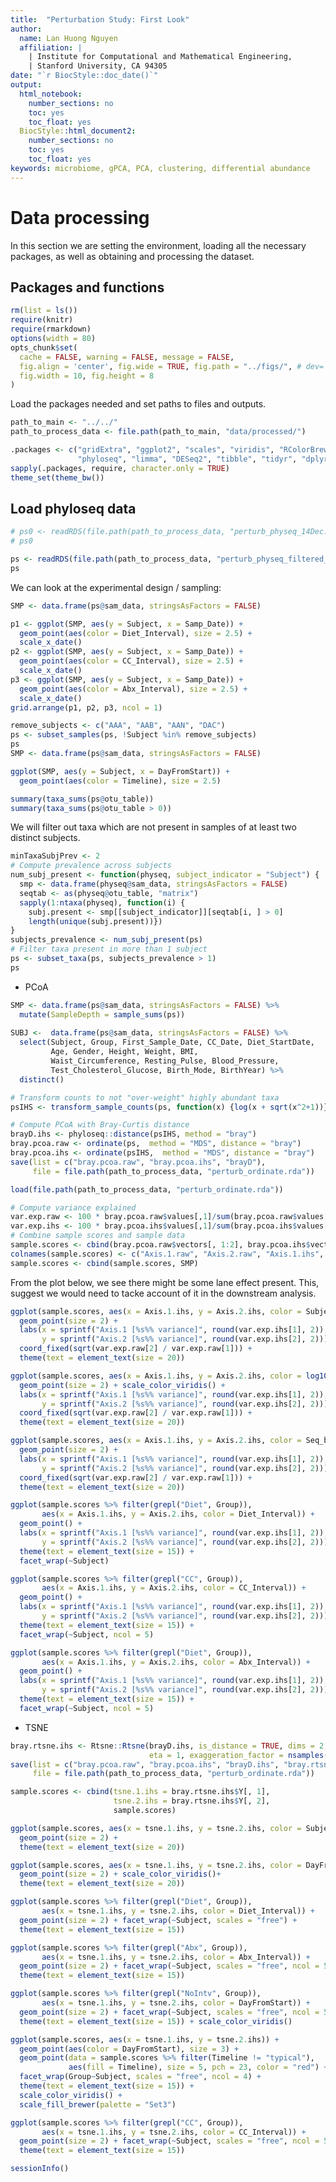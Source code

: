 ```yaml
---
title:  "Perturbation Study: First Look"
author:
  name: Lan Huong Nguyen
  affiliation: |
    | Institute for Computational and Mathematical Engineering, 
    | Stanford University, CA 94305
date: "`r BiocStyle::doc_date()`"
output:
  html_notebook:
    number_sections: no
    toc: yes
    toc_float: yes
  BiocStyle::html_document2:
    number_sections: no
    toc: yes
    toc_float: yes
keywords: microbiome, gPCA, PCA, clustering, differential abundance
--- 
```


# Data processing  {#processing .unnumbered}

In this section we are setting the environment, loading all the necessary
packages, as well as obtaining and processing the dataset. 


## Packages and functions

```r
rm(list = ls())
require(knitr)
require(rmarkdown)
options(width = 80)
opts_chunk$set(
  cache = FALSE, warning = FALSE, message = FALSE, 
  fig.align = 'center', fig.wide = TRUE, fig.path = "../figs/", # dev='pdf',
  fig.width = 10, fig.height = 8
)
```


Load the packages needed and set paths to files and outputs.

```r
path_to_main <- "../../"
path_to_process_data <- file.path(path_to_main, "data/processed/")

.packages <- c("gridExtra", "ggplot2", "scales", "viridis", "RColorBrewer",
               "phyloseq", "limma", "DESeq2", "tibble", "tidyr", "dplyr")
sapply(.packages, require, character.only = TRUE)
theme_set(theme_bw())
```

## Load phyloseq data

```r
# ps0 <- readRDS(file.path(path_to_process_data, "perturb_physeq_14Dec.rds"))
# ps0
```


```r
ps <- readRDS(file.path(path_to_process_data, "perturb_physeq_filtered_14Dec.rds"))
ps
```

We can look at the experimental design / sampling:

```r
SMP <- data.frame(ps@sam_data, stringsAsFactors = FALSE) 
```

```r
p1 <- ggplot(SMP, aes(y = Subject, x = Samp_Date)) + 
  geom_point(aes(color = Diet_Interval), size = 2.5) +
  scale_x_date() 
p2 <- ggplot(SMP, aes(y = Subject, x = Samp_Date)) + 
  geom_point(aes(color = CC_Interval), size = 2.5) +
  scale_x_date() 
p3 <- ggplot(SMP, aes(y = Subject, x = Samp_Date)) + 
  geom_point(aes(color = Abx_Interval), size = 2.5) +
  scale_x_date() 
grid.arrange(p1, p2, p3, ncol = 1)
```

```r
remove_subjects <- c("AAA", "AAB", "AAN", "DAC")
ps <- subset_samples(ps, !Subject %in% remove_subjects)
ps
SMP <- data.frame(ps@sam_data, stringsAsFactors = FALSE) 
```


```r
ggplot(SMP, aes(y = Subject, x = DayFromStart)) + 
  geom_point(aes(color = Timeline), size = 2.5) 
```


```r
summary(taxa_sums(ps@otu_table))
summary(taxa_sums(ps@otu_table > 0))
```

We will filter out taxa which are not present in samples of at least two 
distinct subjects.

```r
minTaxaSubjPrev <- 2
# Compute prevalence across subjects
num_subj_present <- function(physeq, subject_indicator = "Subject") {
  smp <- data.frame(physeq@sam_data, stringsAsFactors = FALSE)
  seqtab <- as(physeq@otu_table, "matrix")
  sapply(1:ntaxa(physeq), function(i) {
    subj.present <- smp[[subject_indicator]][seqtab[i, ] > 0]
    length(unique(subj.present))})
}
subjects_prevalence <- num_subj_present(ps)
# Filter taxa present in more than 1 subject
ps <- subset_taxa(ps, subjects_prevalence > 1)
ps
```



* PCoA

```r
SMP <- data.frame(ps@sam_data, stringsAsFactors = FALSE) %>%
  mutate(SampleDepth = sample_sums(ps))
  
SUBJ <-  data.frame(ps@sam_data, stringsAsFactors = FALSE) %>%
  select(Subject, Group, First_Sample_Date, CC_Date, Diet_StartDate, 
         Age, Gender, Height, Weight, BMI,
         Waist_Circumference, Resting_Pulse, Blood_Pressure,
         Test_Cholesterol_Glucose, Birth_Mode, BirthYear) %>%
  distinct()
```

```r
# Transform counts to not "over-weight" highly abundant taxa
psIHS <- transform_sample_counts(ps, function(x) {log(x + sqrt(x^2+1))})
```


```r
# Compute PCoA with Bray-Curtis distance
brayD.ihs <- phyloseq::distance(psIHS, method = "bray")
bray.pcoa.raw <- ordinate(ps,  method = "MDS", distance = "bray")
bray.pcoa.ihs <- ordinate(psIHS,  method = "MDS", distance = "bray")
save(list = c("bray.pcoa.raw", "bray.pcoa.ihs", "brayD"), 
     file = file.path(path_to_process_data, "perturb_ordinate.rda"))
```

```r
load(file.path(path_to_process_data, "perturb_ordinate.rda"))
```


```r
# Compute variance explained
var.exp.raw <- 100 * bray.pcoa.raw$values[,1]/sum(bray.pcoa.raw$values[,1])
var.exp.ihs <- 100 * bray.pcoa.ihs$values[,1]/sum(bray.pcoa.ihs$values[,1])
# Combine sample scores and sample data
sample.scores <- cbind(bray.pcoa.raw$vectors[, 1:2], bray.pcoa.ihs$vectors[, 1:2])
colnames(sample.scores) <- c("Axis.1.raw", "Axis.2.raw", "Axis.1.ihs", "Axis.2.ihs")
sample.scores <- cbind(sample.scores, SMP)
```

From the plot below, we see there might be some lane effect present. This,
suggest we would need to tacke account of it in the downstream analysis.

```r
ggplot(sample.scores, aes(x = Axis.1.ihs, y = Axis.2.ihs, color = Subject)) +
  geom_point(size = 2) +
  labs(x = sprintf("Axis.1 [%s%% variance]", round(var.exp.ihs[1], 2)),
       y = sprintf("Axis.2 [%s%% variance]", round(var.exp.ihs[2], 2))) +
  coord_fixed(sqrt(var.exp.raw[2] / var.exp.raw[1])) + 
  theme(text = element_text(size = 20)) 
```

```r
ggplot(sample.scores, aes(x = Axis.1.ihs, y = Axis.2.ihs, color = log10(SampleDepth))) +
  geom_point(size = 2) + scale_color_viridis() +
  labs(x = sprintf("Axis.1 [%s%% variance]", round(var.exp.ihs[1], 2)),
       y = sprintf("Axis.2 [%s%% variance]", round(var.exp.ihs[2], 2))) +
  coord_fixed(sqrt(var.exp.raw[2] / var.exp.raw[1])) + 
  theme(text = element_text(size = 20)) 
```


```r
ggplot(sample.scores, aes(x = Axis.1.ihs, y = Axis.2.ihs, color = Seq_batch)) +
  geom_point(size = 2) + 
  labs(x = sprintf("Axis.1 [%s%% variance]", round(var.exp.ihs[1], 2)),
       y = sprintf("Axis.2 [%s%% variance]", round(var.exp.ihs[2], 2))) +
  coord_fixed(sqrt(var.exp.raw[2] / var.exp.raw[1])) + 
  theme(text = element_text(size = 20)) 
```


```r
ggplot(sample.scores %>% filter(grepl("Diet", Group)), 
       aes(x = Axis.1.ihs, y = Axis.2.ihs, color = Diet_Interval)) +
  geom_point() +
  labs(x = sprintf("Axis.1 [%s%% variance]", round(var.exp.ihs[1], 2)),
       y = sprintf("Axis.2 [%s%% variance]", round(var.exp.ihs[2], 2))) +
  theme(text = element_text(size = 15)) +
  facet_wrap(~Subject)
```

```r
ggplot(sample.scores %>% filter(grepl("CC", Group)), 
       aes(x = Axis.1.ihs, y = Axis.2.ihs, color = CC_Interval)) +
  geom_point() +
  labs(x = sprintf("Axis.1 [%s%% variance]", round(var.exp.ihs[1], 2)),
       y = sprintf("Axis.2 [%s%% variance]", round(var.exp.ihs[2], 2))) +
  theme(text = element_text(size = 15)) +
  facet_wrap(~Subject, ncol = 5)
```

```r
ggplot(sample.scores %>% filter(grepl("Diet", Group)),
       aes(x = Axis.1.ihs, y = Axis.2.ihs, color = Abx_Interval)) +
  geom_point() +
  labs(x = sprintf("Axis.1 [%s%% variance]", round(var.exp.ihs[1], 2)),
       y = sprintf("Axis.2 [%s%% variance]", round(var.exp.ihs[2], 2))) +
  theme(text = element_text(size = 15)) +
  facet_wrap(~Subject, ncol = 5)
```

* TSNE

```r
bray.rtsne.ihs <- Rtsne::Rtsne(brayD.ihs, is_distance = TRUE, dims = 2, pca = TRUE,
                               eta = 1, exaggeration_factor = nsamples(ps)/10)
save(list = c("bray.pcoa.raw", "bray.pcoa.ihs", "brayD.ihs", "bray.rtsne.ihs"), 
     file = file.path(path_to_process_data, "perturb_ordinate.rda"))
```

```r
sample.scores <- cbind(tsne.1.ihs = bray.rtsne.ihs$Y[, 1],
                       tsne.2.ihs = bray.rtsne.ihs$Y[, 2],
                       sample.scores) 
```


```r
ggplot(sample.scores, aes(x = tsne.1.ihs, y = tsne.2.ihs, color = Subject)) +
  geom_point(size = 2) +
  theme(text = element_text(size = 20)) 
```

```r
ggplot(sample.scores, aes(x = tsne.1.ihs, y = tsne.2.ihs, color = DayFromStart)) +
  geom_point(size = 2) + scale_color_viridis()+
  theme(text = element_text(size = 20)) 
```

```r
ggplot(sample.scores %>% filter(grepl("Diet", Group)), 
       aes(x = tsne.1.ihs, y = tsne.2.ihs, color = Diet_Interval)) +
  geom_point(size = 2) + facet_wrap(~Subject, scales = "free") +
  theme(text = element_text(size = 15)) 
```


```r
ggplot(sample.scores %>% filter(grepl("Abx", Group)), 
       aes(x = tsne.1.ihs, y = tsne.2.ihs, color = Abx_Interval)) +
  geom_point(size = 2) + facet_wrap(~Subject, scales = "free", ncol = 5) +
  theme(text = element_text(size = 15)) 
```


```r
ggplot(sample.scores %>% filter(grepl("NoIntv", Group)), 
       aes(x = tsne.1.ihs, y = tsne.2.ihs, color = DayFromStart)) +
  geom_point(size = 2) + facet_wrap(~Subject, scales = "free", ncol = 5) +
  theme(text = element_text(size = 15)) + scale_color_viridis()
```

```r
ggplot(sample.scores, aes(x = tsne.1.ihs, y = tsne.2.ihs)) +
  geom_point(aes(color = DayFromStart), size = 3) +
  geom_point(data = sample.scores %>% filter(Timeline != "typical"),
             aes(fill = Timeline), size = 5, pch = 23, color = "red") +
  facet_wrap(Group~Subject, scales = "free", ncol = 4) +
  theme(text = element_text(size = 15)) +
  scale_color_viridis() +
  scale_fill_brewer(palette = "Set3")
```


```r
ggplot(sample.scores %>% filter(grepl("CC", Group)), 
       aes(x = tsne.1.ihs, y = tsne.2.ihs, color = CC_Interval)) +
  geom_point(size = 2) + facet_wrap(~Subject, scales = "free", ncol = 5) +
  theme(text = element_text(size = 15)) 
```

```r
sessionInfo()
```



